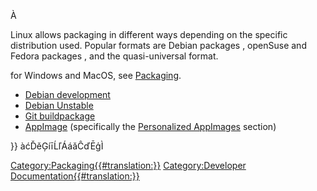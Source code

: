 À

<translate>

<!--T:1-->
Linux allows packaging in different ways depending on the specific distribution used. Popular formats are Debian packages {{incode|.deb}}, openSuse and Fedora packages {{incode|.rpm}}, and the quasi-universal {{incode|.AppImage}} format.

<!--T:2-->
{{Emphasis|Note:}} for Windows and MacOS, see [[Packaging|Packaging]].

<!--T:3-->
* [[Debian_development|Debian development]]
* [[Debian_Unstable|Debian Unstable]]
* [[Git_buildpackage|Git buildpackage]]
* [[AppImage|AppImage]] (specifically the [[AppImage#Personalized_AppImages|Personalized AppImages]] section)

</translate>
{{Userdocnavi{{#translation:}}}}
àćĎěĢíīĹľÁáǎĈďĒģÌ
[[Category:Packaging{{#translation:}}]]
[[Category:Developer Documentation{{#translation:}}]]